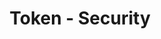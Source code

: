 ---
title: 'Token - Security'
openapi: '/en/api-reference/openapi-en.json GET /token/v1/{chain}/{tokenAddress}/security'
---